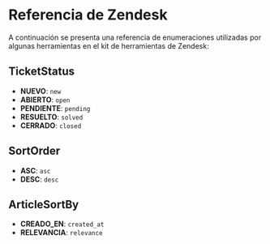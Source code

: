 # Referencia de Zendesk

A continuación se presenta una referencia de enumeraciones utilizadas por algunas herramientas en el kit de herramientas de Zendesk:

## TicketStatus

- **NUEVO**: `new`
- **ABIERTO**: `open`
- **PENDIENTE**: `pending`
- **RESUELTO**: `solved`
- **CERRADO**: `closed`

## SortOrder

- **ASC**: `asc`
- **DESC**: `desc`

## ArticleSortBy

- **CREADO_EN**: `created_at`
- **RELEVANCIA**: `relevance`